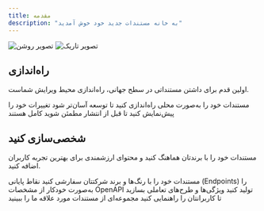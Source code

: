 ```yaml
---
title: مقدمه
description: "به خانه مستندات جدید خود خوش آمدید"
---
```


<img
  className="block dark:hidden"
  src="/images/hero-light.png"
  alt="تصویر روشن"
/>
<img
  className="hidden dark:block"
  src="/images/hero-dark.png"
  alt="تصویر تاریک"
/>

## راه‌اندازی

اولین قدم برای داشتن مستنداتی در سطح جهانی، راه‌اندازی محیط ویرایش شماست.

<CardGroup cols={2}>
  <Card
    title="ویرایش مستندات"
    icon="pen-to-square"
    href="https://mintlify.com/docs/quickstart"
  >
    مستندات خود را به‌صورت محلی راه‌اندازی کنید تا توسعه آسان‌تر شود
  </Card>
  <Card
    title="پیش‌نمایش تغییرات"
    icon="image"
    href="https://mintlify.com/docs/development"
  >
    تغییرات خود را پیش‌نمایش کنید تا قبل از انتشار مطمئن شوید کامل هستند
  </Card>
</CardGroup>

## شخصی‌سازی کنید

مستندات خود را با برندتان هماهنگ کنید و محتوای ارزشمندی برای بهترین تجربه کاربران اضافه کنید.

<CardGroup cols={2}>
  <Card
    title="شخصی‌سازی ظاهر"
    icon="palette"
    href="https://mintlify.com/docs/settings/global"
  >
    مستندات خود را با رنگ‌ها و برند شرکتتان سفارشی کنید
  </Card>
  <Card
    title="ارجاع به APIها"
    icon="code"
    href="https://mintlify.com/docs/api-playground/openapi"
  >
    نقاط پایانی (Endpoints) را به‌صورت خودکار از مشخصات OpenAPI تولید کنید
  </Card>
  <Card
    title="اضافه کردن اجزا"
    icon="screwdriver-wrench"
    href="https://mintlify.com/docs/content/components/accordions"
  >
    ویژگی‌ها و طرح‌های تعاملی بسازید تا کاربرانتان را راهنمایی کنید
  </Card>
  <Card
    title="الهام بگیرید"
    icon="stars"
    href="https://mintlify.com/customers"
  >
    مجموعه‌ای از مستندات مورد علاقه ما را ببینید
  </Card>
</CardGroup>